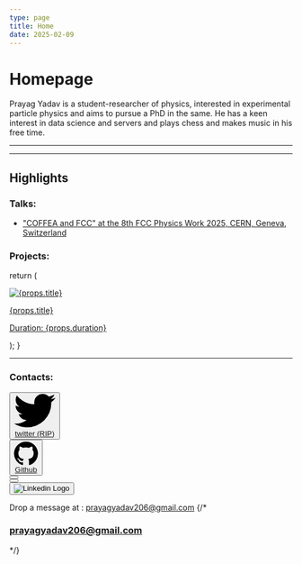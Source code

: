 ```yaml
---
type: page
title: Home
date: 2025-02-09
---
```


# Homepage


<p><span className='text-3xl'>Prayag Yadav</span> is a student-researcher of physics, interested in experimental particle physics and aims to pursue a PhD in the same. He has a keen interest in data science and servers and plays chess and makes music in his free time.</p>

---

<WhereaboutsViewer place='ghugus' />

---

## Highlights

### Talks:
- ["COFFEA and FCC" at the 8th FCC Physics Work 2025, CERN, Geneva, Switzerland](https://indico.cern.ch/event/1439509/contributions/6289559/attachments/2995158/5276761/FCC_Workshop_Presentation.pdf)

### Projects:



  return (
    <div className="transition-all duration-300 w-full h-min bg-gray-900/80 hover:shadow-gray-900 hover:bg-gray-700 hover:shadow-md m-2 px-2">
    <a href={props.link}>
      <div className="inline-flex">
        <div className="md:w-1/2 relative px-2">
          <Image
            src={props.imgpath}
            alt={props.title}
            width={100}
            height={100}
          />
        </div>
        <div className="flex justify-center items-center px-2">
          <div>
            <p className="font-bold">{props.title}</p>
            <p className="text-sm">Duration: {props.duration}</p>
          </div>
        </div>
      </div>
      </a>
    </div>
  );
}

<Card
  title = "HSF-India Trainee Project"
  imgpath = "/images/princeton_logo.png"
  duration = "June 2023 - Ongoing"
  link = "./projects#hsf-india-trainee-project"
/>
<Card
  title = "Master's Thesis"
  imgpath = "/images/uoh_logo.png"
  duration = "July 2023 to May 2024"
  link = "./projects#masters-thesis"
/>
<Card
  title = "Internship with CMS group at University of Hyderabad"
  imgpath = "/images/cms_logo.png"
  duration = "20th July 2022 to 4th July 2023"
  link = "./projects#internship-with-cms-group-at-university-of-hyderabad"
/>
<Card
  title = "Project in experimental nuclear physics"
  imgpath = "/images/tifr_logo.png"
  duration = "(May 2021 to July 2021) and (Dec 2021 to Jan 2022)"
  link = "./projects#project-in-experimental-nuclear-physics"
/>

---

### Contacts:

<div className="flex flex-col md:flex-row items-center justify-center gap-2">

<div>
<button type="button" className="w-auto text-white bg-[#1da1f2] focus:ring-4 focus:outline-none focus:ring-[#1da1f2]/50 font-medium rounded-lg text-sm px-5 py-0 text-center inline-flex items-center dark:focus:ring-[#1da1f2]/55 me-2 mb-2 hover:transition-all ease-in-out duration-150 hover:opacity-40">
<svg className="w-4 h-4 me-2" aria-hidden="true" xmlns="http://www.w3.org/2000/svg" fill="currentColor" viewBox="0 0 20 17">
<path fillRule="evenodd" d="M20 1.892a8.178 8.178 0 0 1-2.355.635 4.074 4.074 0 0 0 1.8-2.235 8.344 8.344 0 0 1-2.605.98A4.13 4.13 0 0 0 13.85 0a4.068 4.068 0 0 0-4.1 4.038 4 4 0 0 0 .105.919A11.705 11.705 0 0 1 1.4.734a4.006 4.006 0 0 0 1.268 5.392 4.165 4.165 0 0 1-1.859-.5v.05A4.057 4.057 0 0 0 4.1 9.635a4.19 4.19 0 0 1-1.856.07 4.108 4.108 0 0 0 3.831 2.807A8.36 8.36 0 0 1 0 14.184 11.732 11.732 0 0 0 6.291 16 11.502 11.502 0 0 0 17.964 4.5c0-.177 0-.35-.012-.523A8.143 8.143 0 0 0 20 1.892Z" clipRule="evenodd"/>
</svg>
<a href="https://twitter.com/_PrayagYadav" className=' text-white'>
 twitter (RIP)
 </a>
</button>
</div>

<div>
<button type="button" className="w-auto text-white bg-[#24292F] focus:ring-4 focus:outline-none focus:ring-[#24292F]/50 font-medium rounded-lg text-sm px-5 py-0 text-center inline-flex items-center dark:focus:ring-gray-500 me-2 mb-2 hover:transition-all ease-in-out duration-150 hover:opacity-40">
<svg className="w-4 h-4 me-2" aria-hidden="true" xmlns="http://www.w3.org/2000/svg" fill="currentColor" viewBox="0 0 20 20">
<path fillRule="evenodd" d="M10 .333A9.911 9.911 0 0 0 6.866 19.65c.5.092.678-.215.678-.477 0-.237-.01-1.017-.014-1.845-2.757.6-3.338-1.169-3.338-1.169a2.627 2.627 0 0 0-1.1-1.451c-.9-.615.07-.6.07-.6a2.084 2.084 0 0 1 1.518 1.021 2.11 2.11 0 0 0 2.884.823c.044-.503.268-.973.63-1.325-2.2-.25-4.516-1.1-4.516-4.9A3.832 3.832 0 0 1 4.7 7.068a3.56 3.56 0 0 1 .095-2.623s.832-.266 2.726 1.016a9.409 9.409 0 0 1 4.962 0c1.89-1.282 2.717-1.016 2.717-1.016.366.83.402 1.768.1 2.623a3.827 3.827 0 0 1 1.02 2.659c0 3.807-2.319 4.644-4.525 4.889a2.366 2.366 0 0 1 .673 1.834c0 1.326-.012 2.394-.012 2.72 0 .263.18.572.681.475A9.911 9.911 0 0 0 10 .333Z" clipRule="evenodd"/>
</svg>
<a href="https://github.com/prayagyadav" className=' text-white'>
Github
</a>
</button>
</div>

<div>
<a href="https://www.linkedin.com/in/prayagyadav206">
<button type="button" className="w-auto h-[55px] flex justify-center items-center text-black bg-white focus:ring-4 focus:outline-none focus:ring-grey-400 font-medium rounded-lg text-sm px-5 py-0 text-center inline-flex items-center me-2 mb-2 hover:transition-all ease-in-out duration-150 hover:opacity-40">
    <LinkedIn />
</button>
</a>
</div>

<div>
<a href="https://bsky.app/profile/prayagyadav.com">
<button type="button" className="w-auto h-[55px] flex justify-center items-center text-black bg-white focus:ring-4 focus:outline-none focus:ring-grey-400 font-medium rounded-lg text-sm px-5 py-0 text-center inline-flex items-center me-2 mb-2 hover:transition-all ease-in-out duration-150 hover:opacity-40">
    <BlueSky />
</button>
</a>
</div>

<div>
<a href="https://www.datacamp.com/portfolio/prayagyadav206">
<button type="button" className="w-auto h-[55px] flex justify-center items-center rounded-lg bg-white px-5 py-0 me-2 mb-2 hover:transition-all ease-in-out duration-150 hover:opacity-40">
<img className="w-20 h-auto flex justify-center " src="/images/datacamp.svg" loading="lazy" alt="Linkedin Logo"></img>
</button>
</a>
</div>

</div>


<div className="websitecarbonbadge">
    <WebsiteCarbonBadge co2="0.17" percentage="84"/>
</div>

Drop a message at : [prayagyadav206@gmail.com](mailto:prayagyadav206@gmail.com)
{/* <h3 className="flex justify-center drop-shadow-[0_1.2px_1.2px_rgba(0,0,0,0.8)]">prayagyadav206@gmail.com</h3> */}
